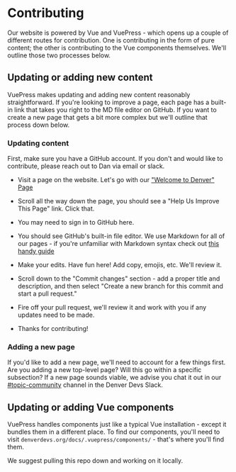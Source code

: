 # Contributing

Our website is powered by Vue and VuePress - which opens up a couple of different routes for contribution. One is contributing in the form of pure content; the other is contributing to the Vue components themselves. We'll outline those two processes below.

## Updating or adding new content

VuePress makes updating and adding new content reasonably straightforward. If you're looking to improve a page, each page has a built-in link that takes you right to the MD file editor on GitHub. If you want to create a new page that gets a bit more complex but we'll outline that process down below.

### Updating content

First, make sure you have a GitHub account. If you don't and would like to contribute, please reach out to Dan via email or slack.

- Visit a page on the website. Let's go with our ["Welcome to Denver" Page](https://denverdevs.org/resources/welcome-to-denver/)

- Scroll all the way down the page, you should see a "Help Us Improve This Page" link. Click that.
- You may need to sign in to GitHub here.
- You should see GitHub's built-in file editor. We use Markdown for all of our pages - if you're unfamiliar with Markdown syntax check out [this handy guide](https://www.google.com/search?client=safari&rls=en&q=github+markdown&ie=UTF-8&oe=UTF-8)
- Make your edits. Have fun here! Add copy, emojis, etc. We'll review it.
- Scroll down to the "Commit changes" section - add a proper title and description, and then select "Create a new branch for this commit and start a pull request."
- Fire off your pull request, we'll review it and work with you if any updates need to be made.
- Thanks for contributing!

### Adding a new page

If you'd like to add a new page, we'll need to account for a few things first. Are you adding a new top-level page? Will this go within a specific subsection? If a new page sounds viable, we advise you chat it out in our [#topic-community](https://denver-devs.slack.com/app_redirect?channel=topic-community) channel in the Denver Devs Slack.

## Updating or adding Vue components

VuePress handles components just like a typical Vue installation - except it bundles them in a different place. To find our components, you'll need to visit `denverdevs.org/docs/.vuepress/components/` - that's where you'll find them.

We suggest pulling this repo down and working on it locally.
